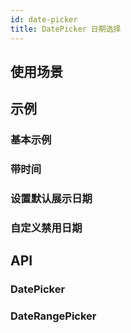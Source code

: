 ```yaml
---
id: date-picker
title: DatePicker 日期选择
---
```



## 使用场景

## 示例

### 基本示例

<Story fn={stories.Basic} />

### 带时间

<Story fn={stories.HasTime} />

### 设置默认展示日期

<Story fn={stories.GetVisibleMonth} />

### 自定义禁用日期

<Story fn={stories.DisabledDate} />

## API

### DatePicker

<PropsTable component={DatePicker} />

### DateRangePicker

<PropsTable component={DateRangePicker} />
